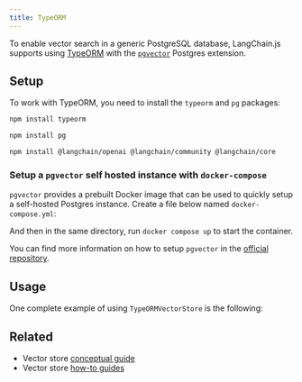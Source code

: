 ```yaml
---
title: TypeORM
---
```


To enable vector search in a generic PostgreSQL database, LangChain.js supports using [TypeORM](https://typeorm.io/) with the [`pgvector`](https://github.com/pgvector/pgvector) Postgres extension.

## Setup

To work with TypeORM, you need to install the `typeorm` and `pg` packages:

```bash npm
npm install typeorm
```
```bash npm
npm install pg
```

```bash npm
npm install @langchain/openai @langchain/community @langchain/core
```

### Setup a `pgvector` self hosted instance with `docker-compose`

`pgvector` provides a prebuilt Docker image that can be used to quickly setup a self-hosted Postgres instance.
Create a file below named `docker-compose.yml`:


<DockerComposeExample />

And then in the same directory, run `docker compose up` to start the container.

You can find more information on how to setup `pgvector` in the [official repository](https://github.com/pgvector/pgvector).

## Usage


One complete example of using `TypeORMVectorStore` is the following:

<Typeorm />

## Related

- Vector store [conceptual guide](/oss/concepts/#vectorstores)
- Vector store [how-to guides](/oss/how-to/#vectorstores)
